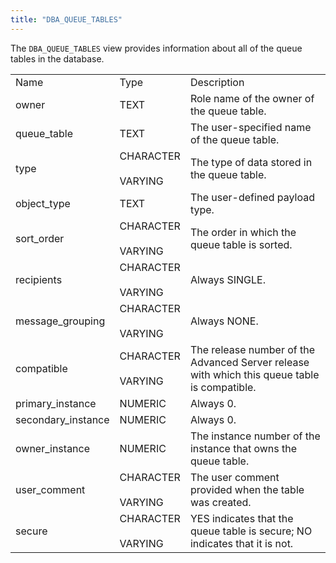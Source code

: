 ```yaml
---
title: "DBA_QUEUE_TABLES"
---
```


<div id="dba_queue_tables" class="registered_link"></div>

The `DBA_QUEUE_TABLES` view provides information about all of the queue tables in the database.

|                    |                              |                                                                                              |
| ------------------ | ---------------------------- | -------------------------------------------------------------------------------------------- |
| Name               | Type                         | Description                                                                                  |
| owner              | TEXT                         | Role name of the owner of the queue table.                                                   |
| queue_table        | TEXT                         | The user-specified name of the queue table.                                                  |
| type               | CHARACTER<br /><br />VARYING | The type of data stored in the queue table.                                                  |
| object_type        | TEXT                         | The user-defined payload type.                                                               |
| sort_order         | CHARACTER<br /><br />VARYING | The order in which the queue table is sorted.                                                |
| recipients         | CHARACTER<br /><br />VARYING | Always SINGLE.                                                                               |
| message_grouping   | CHARACTER<br /><br />VARYING | Always NONE.                                                                                 |
| compatible         | CHARACTER<br /><br />VARYING | The release number of the Advanced Server release with which this queue table is compatible. |
| primary_instance   | NUMERIC                      | Always 0.                                                                                    |
| secondary_instance | NUMERIC                      | Always 0.                                                                                    |
| owner_instance     | NUMERIC                      | The instance number of the instance that owns the queue table.                               |
| user_comment       | CHARACTER<br /><br />VARYING | The user comment provided when the table was created.                                        |
| secure             | CHARACTER<br /><br />VARYING | YES indicates that the queue table is secure; NO indicates that it is not.                   |
